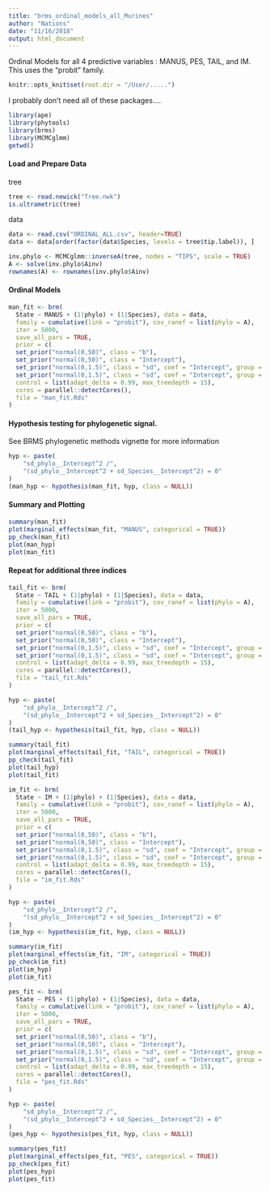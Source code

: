 ```yaml
---
title: "brms_ordinal_models_all_Murines"
author: "Nations"
date: "11/16/2018"
output: html_document
---
```


Ordinal Models for all 4 predictive variables : MANUS, PES, TAIL, and IM. 
This uses the "probit" family.

```r
knitr::opts_knit$set(root.dir = "/User/.....")
```

I probably don't need all of these packages....
```r
library(ape)
library(phytools)
library(brms)
library(MCMCglmm)
getwd()
```
#### Load and Prepare Data
tree
```r
tree <- read.newick("Tree.nwk")
is.ultrametric(tree)
```
data
```r
data <- read.csv("ORDINAL_ALL.csv", header=TRUE)
data <- data[order(factor(data$Species, levels = tree$tip.label)), ]
```


```r
inv.phylo <- MCMCglmm::inverseA(tree, nodes = "TIPS", scale = TRUE)
A <- solve(inv.phylo$Ainv)
rownames(A) <- rownames(inv.phylo$Ainv)
```


#### Ordinal Models
```r
man_fit <- brm(
  State ~ MANUS + (1|phylo) + (1|Species), data = data, 
  family = cumulative(link = "probit"), cov_ranef = list(phylo = A),
  iter = 5000,
  save_all_pars = TRUE,
  prior = c(
  set_prior("normal(0,50)", class = "b"),
  set_prior("normal(0,50)", class = "Intercept"),
  set_prior("normal(0,1.5)", class = "sd", coef = "Intercept", group = "Species"),
  set_prior("normal(0,1.5)", class = "sd", coef = "Intercept", group = "phylo")),
  control = list(adapt_delta = 0.99, max_treedepth = 15),
  cores = parallel::detectCores(),
  file = "man_fit.Rds"
)
```


#### Hypothesis testing for phylogenetic signal.
See BRMS phylogenetic methods vignette for more information
```r
hyp <- paste(
    "sd_phylo__Intercept^2 /", 
    "(sd_phylo__Intercept^2 + sd_Species__Intercept^2) = 0"
)
(man_hyp <- hypothesis(man_fit, hyp, class = NULL))
```

#### Summary and Plotting
```r
summary(man_fit)
plot(marginal_effects(man_fit, "MANUS", categorical = TRUE))
pp_check(man_fit)
plot(man_hyp)
plot(man_fit)
```

#### Repeat for additional three indices
```r
tail_fit <- brm(
  State ~ TAIL + (1|phylo) + (1|Species), data = data, 
  family = cumulative(link = "probit"), cov_ranef = list(phylo = A),
  iter = 5000,
  save_all_pars = TRUE,
  prior = c(
  set_prior("normal(0,50)", class = "b"),
  set_prior("normal(0,50)", class = "Intercept"),
  set_prior("normal(0,1.5)", class = "sd", coef = "Intercept", group = "Species"),
  set_prior("normal(0,1.5)", class = "sd", coef = "Intercept", group = "phylo")),
  control = list(adapt_delta = 0.99, max_treedepth = 15),
  cores = parallel::detectCores(),
  file = "tail_fit.Rds"
)
```

```r
hyp <- paste(
    "sd_phylo__Intercept^2 /", 
    "(sd_phylo__Intercept^2 + sd_Species__Intercept^2) = 0"
)
(tail_hyp <- hypothesis(tail_fit, hyp, class = NULL))
```

```r
summary(tail_fit)
plot(marginal_effects(tail_fit, "TAIL", categorical = TRUE))
pp_check(tail_fit)
plot(tail_hyp)
plot(tail_fit)
```




```r
im_fit <- brm(
  State ~ IM + (1|phylo) + (1|Species), data = data, 
  family = cumulative(link = "probit"), cov_ranef = list(phylo = A),
  iter = 5000,
  save_all_pars = TRUE,
  prior = c(
  set_prior("normal(0,50)", class = "b"),
  set_prior("normal(0,50)", class = "Intercept"),
  set_prior("normal(0,1.5)", class = "sd", coef = "Intercept", group = "Species"),
  set_prior("normal(0,1.5)", class = "sd", coef = "Intercept", group = "phylo")),
  control = list(adapt_delta = 0.99, max_treedepth = 15),
  cores = parallel::detectCores(),
  file = "im_fit.Rds"
)
```

```r
hyp <- paste(
    "sd_phylo__Intercept^2 /", 
    "(sd_phylo__Intercept^2 + sd_Species__Intercept^2) = 0"
)
(im_hyp <- hypothesis(im_fit, hyp, class = NULL))
```

```r
summary(im_fit)
plot(marginal_effects(im_fit, "IM", categorical = TRUE))
pp_check(im_fit)
plot(im_hyp)
plot(im_fit)
```




```r
pes_fit <- brm(
  State ~ PES + (1|phylo) + (1|Species), data = data, 
  family = cumulative(link = "probit"), cov_ranef = list(phylo = A),
  iter = 5000,
  save_all_pars = TRUE,
  prior = c(
  set_prior("normal(0,50)", class = "b"),
  set_prior("normal(0,50)", class = "Intercept"),
  set_prior("normal(0,1.5)", class = "sd", coef = "Intercept", group = "Species"),
  set_prior("normal(0,1.5)", class = "sd", coef = "Intercept", group = "phylo")),
  control = list(adapt_delta = 0.99, max_treedepth = 15),
  cores = parallel::detectCores(),
  file = "pes_fit.Rds"
)
```

```r
hyp <- paste(
    "sd_phylo__Intercept^2 /", 
    "(sd_phylo__Intercept^2 + sd_Species__Intercept^2) = 0"
)
(pes_hyp <- hypothesis(pes_fit, hyp, class = NULL))
```

```r
summary(pes_fit)
plot(marginal_effects(pes_fit, "PES", categorical = TRUE))
pp_check(pes_fit)
plot(pes_hyp)
plot(pes_fit)
```
